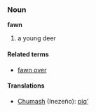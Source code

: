 ===Noun===
'''fawn'''

# a young deer

====Related terms====
*[[fawn over]]

====Translations====
*[[Chumash]] (Inezeño): [[piqʼ]]
